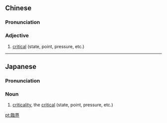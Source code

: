 {{also|临界}}
==Chinese==
{{zh-forms|s=临界}}

===Pronunciation===
{{zh-pron
|m=línjiè
|c=lam4 gaai3
|cat=a
}}

===Adjective===
{{zh-adj}}

# [[critical]] (state, point, pressure, etc.)

----

==Japanese==
{{ja-kanjitab|りん|かい|yomi=o}}

===Pronunciation===
{{ja-pron|りんかい|y=o}}

===Noun===
{{ja-noun|りんかい}}

# [[criticality]], the [[critical]] (state, point, pressure, etc.)
#: {{ja-usex|この事故では臨界が続いているのに気付くのが遅かった。|この じこ で は りんかい が つづいている の に きづく の が おそかった。|In this accident, it was realized too late that it had stayed critical.}}

[[pt:臨界]]